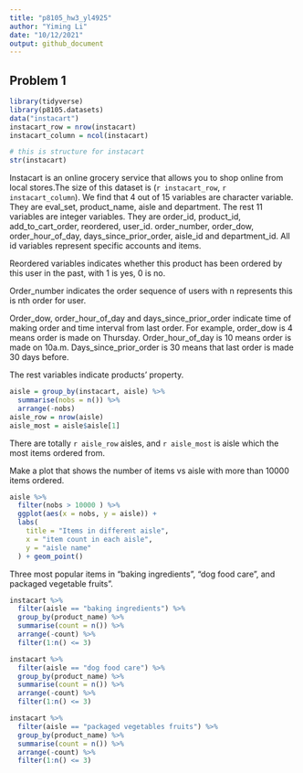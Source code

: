 ```yaml
---
title: "p8105_hw3_yl4925"
author: "Yiming Li"
date: "10/12/2021"
output: github_document
---
```


## Problem 1
```r
library(tidyverse)
library(p8105.datasets)
data("instacart")
instacart_row = nrow(instacart)
instacart_column = ncol(instacart)
```


```r
# this is structure for instacart 
str(instacart)
```

Instacart is an online grocery service that allows you to shop online from local stores.The size of this dataset is (`r instacart_row`, `r instacart_column`). We find that 4 out of 15 variables are character variable. They are eval_set, product_name, aisle and department. The rest 11 variables are integer variables. They are order_id, product_id, add_to_cart_order, reordered, user_id. order_number, order_dow, order_hour_of_day, days_since_prior_order, aisle_id and department_id. All id variables represent specific  accounts and items.

Reordered variables indicates whether this product has been ordered by this user in the past, with 1 is yes, 0 is no.

Order_number indicates the order sequence of users with n represents this is nth order for user.

Order_dow, order_hour_of_day and days_since_prior_order indicate time of making order and time interval from last order. For example, order_dow is 4 means order is made on Thursday. Order_hour_of_day is 10 means order is made on 10a.m. Days_since_prior_order is 30 means that last order is made 30 days before.

The rest variables indicate products' property.

```r
aisle = group_by(instacart, aisle) %>% 
  summarise(nobs = n()) %>% 
  arrange(-nobs)
aisle_row = nrow(aisle)
aisle_most = aisle$aisle[1]
```
There are totally `r aisle_row` aisles, and `r aisle_most` is aisle which the most items ordered from. 

Make a plot that shows the number of items vs aisle with more than 10000 items ordered. 
```r
aisle %>% 
  filter(nobs > 10000 ) %>%
  ggplot(aes(x = nobs, y = aisle)) + 
  labs(
    title = "Items in different aisle",
    x = "item count in each aisle",
    y = "aisle name"
  ) + geom_point() 
```

Three most popular items in "baking ingredients", "dog food care", and packaged vegetable fruits".
```r
instacart %>% 
  filter(aisle == "baking ingredients") %>% 
  group_by(product_name) %>% 
  summarise(count = n()) %>% 
  arrange(-count) %>% 
  filter(1:n() <= 3)

instacart %>% 
  filter(aisle == "dog food care") %>% 
  group_by(product_name) %>% 
  summarise(count = n()) %>% 
  arrange(-count) %>% 
  filter(1:n() <= 3)

instacart %>% 
  filter(aisle == "packaged vegetables fruits") %>% 
  group_by(product_name) %>% 
  summarise(count = n()) %>% 
  arrange(-count) %>% 
  filter(1:n() <= 3)

```
